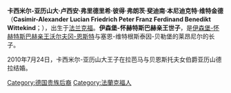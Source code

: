 '''卡西米尔-亚历山大·卢西安·弗里德里希·彼得·弗朗茨·斐迪南·本尼迪克特·维特金德'''（'''Casimir-Alexander Lucian Friedrich Peter Franz Ferdinand Benedikt Wittekind'''；{{bd|1967年|12月30日}}），出生于[[法兰克福|法兰克福]]。'''伊森堡-怀赫特斯巴赫亲王世子'''，是[[伊森堡统治者列表|伊森堡-怀赫特斯巴赫亲王]][[沃尔夫冈-恩斯特_(伊森堡-怀赫特斯巴赫)|沃尔夫冈-恩斯特]]与塞恩-维特根斯泰因-贝勒堡的莱昂尼尔的长子。

2010年7月24日，卡西米尔-亚历山大王子在拉芭马与贝恩斯托夫女伯爵亚历山德拉结婚。

[[Category:德国贵族后裔|Category:德国贵族后裔]]
[[Category:法蘭克福人|Category:法蘭克福人]]